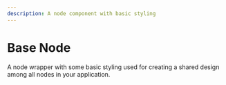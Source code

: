 ```yaml
---
description: A node component with basic styling
---
```



# Base Node

A node wrapper with some basic styling used for creating a shared design among all nodes in your application.

<UiComponentViewer id="base-node" />
